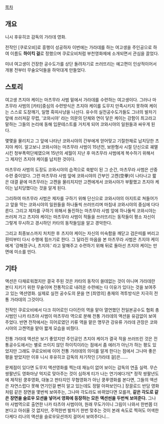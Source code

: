 [[목차]]
== 개요 ==

니시 후유히코 감독의 가라데 영화.

전작인 [쿠로오비]로 흥행이 성공하자 이번에는 가라데를 하는 여고생을 주인공으로 하여 이름도 '''하이킥 걸'''로 정했으며 쿠로오비처럼 부천영화제에 소개되면서 관심을 끌었다.

미녀 여고생이 건장한 공수도가를 상단 돌려차기로 쓰러뜨리는 예고편이 인상적이어서 개봉 전부터 무술오덕들을 하악대게 만들었다.

== 스토리 ==
여고생 츠지야 케이는 마츠무라 사범 밑에서 가라데를 수련하는 여고생이다. 그러나 마츠무라 사범의 [카타]중심의 수련방식은 츠지야 케이를 도무지 만족시키지 못하여 케이는 스스로 도장깨기, 일명 흑띠사냥을 나선다. 유수의 실전공수도가들도 그녀의 발차기 앞에 쓰러져갈 무렵, '코와시야' 라는 의문의 단체와 연이 닿은 케이는 강함이 최고라고 말하는 그들의 논리에 동해 입문테스트를 거치게 되어 코와시야의 일원들과 싸우게 된다.

몇몇을 물리치고 그 앞에 나타난 코와시야의 간부에게 얻어맞고 기절한채로 납치당한 츠지야 케이. 알고보니 코와시야는 마츠무라 사범이 15년전, 보완형사 시절 단신으로 궤멸시킨 청부폭력단체였으며 15년의 세월이 지난 후 마츠무라 사범에게 복수하기 위해서 그 제자인 츠지야 케이를 납치한 것이다.

마츠무라 사범의 도장도 코와시야의 습격으로 쑥밭이 된 그 순간, 마츠무라 사범은 산중수련 중이었다. 그런 마츠무라 사범 앞에 코와시야의 간부인 고켄(空拳)이 나타나고 짧은 대결 끝에 마츠무라는 고켄을 물리치지만 고켄에게서 코와시야가 부활했고 츠지야 케이는 납치당했다는 것을 알게 된다.

그리하여 마츠무라 사범은 제자를 구하기 위해 단신으로 코와시야의 아지트로 쳐들어가고 앞을 막는 코와시야의 일원들을 하나둘씩 쓰러뜨리며 마침내 코와시야의 중심에 다다른다. 그리고 제자를 구하기 위해서 돌진하는 마츠무라 사범 앞에 하나둘씩 코와시야는 쓰러져 가고 츠지야 케이는 마츠무라 사범이 적들을 쓰러뜨리는 동작들이 평소 자신이 그렇게 무시하고 경시하던 카타의 동작들임을 알고 경악한다.

그리고 최종보스까지 처치한 후 츠지야 케이는 자신의 미숙함을 깨닫고 검은띠를 버리고 흰띠부터 다시 수행에 힘쓰기로 한다. 그 달라진 마음을 본 마츠무라 사범은 츠지야 케이에게 '강해졌구나, 츠지야.' 라고 말해주고 수련하기 위해 뒤로 돌아선 츠지야 케이는 만면에 미소를 띤다.

== 기타 ==
액션은 다채로워졌지만 결국 주된 것은 카타의 동작이 쓸데없는 것이 아니며 가라데란 본디 지키기 위한 무술이며 전통적으로 내려온 수련에는 다 이유가 있다는 것을 보여주고 있는 액션영화. 실제로 실전 공수도의 문을 연 [최영의] 총재의 격투방식은 지극히 전통 가라데의 그것이다.

전작인 쿠로오비에서 다크 히어로인 다이칸의 역을 맡아 열연했던 전일본공수도 협회 총사범인 나카 타츠야 사범이 마츠무라 역으로 분해 전통 가라데의 액션을 유감없이 보여주었다. 반면 전작에서는 히어로였던 키류 역을 맡은 명무관 강유류 가라데 관장은 코와시야의 고켄역을 맡아 짧게 모습을 비췄다.

전통 가라데 액션은 보기 좋았지만 주인공인 츠지야 케이가 결국 적을 쓰러뜨린 것은 전통공수도에서는 별로 쓰이지 않던 하이킥이라는 점에서 좀 에러가 아닌가 하는 평도 있었지만 그래도 쿠로오비에 이어 전통 가라데의 의미를 알게 한다는 점에서 그나마 좋은 평을 받았지만 이후 니시 후유히코 감독의 차기작인 [가라데 걸]은......

문제점이 있다면 도무지 액션영화를 찍는데 재능이 없어 보이는 감독의 연출 실력. 무슨 쌍팔년도 영화마냥 억지로 맞아주는 것이 심하게 티가 나는 연기에다가[* 정작 쌍팔년도에 제작된 쿵후영화, 대놓고 판타지인 무협영화가 아닌 쿵푸영화를 본다면, 그들의 액션은 자연스럽다 못해 연기인걸 뻔히 알고 있는데도 정말 아파보인다.] 장끌로드 반담 영화처럼 같은 장면을 몇번씩 보여주는, 그나마 각도라도 바뀌었다면 모를까, '''같은 각도로 같은 장면을 슬로우 모션을 넣어서 영화에 등장하는 모든 액션씬을 두번씩 보여준다.''' 그나마 사범역으로 출연한 나카 타츠야 사범이야, 원래 무도가이니 그림이 나와서 한번쯤 더 본다고 아쉬울 것 없지만, 주먹한번 발차기 한번 맞추는 것이 본래 속도로 찍혀도 어색한 다케다 리나의 액션을 슬로우모션까지 걸어서 보여주다니...   
